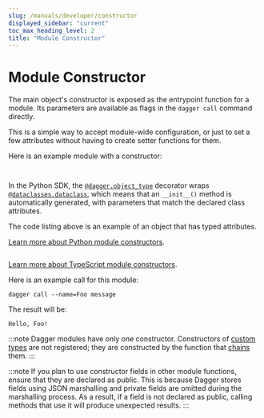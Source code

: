```yaml
---
slug: /manuals/developer/constructor
displayed_sidebar: "current"
toc_max_heading_level: 2
title: "Module Constructor"
---
```


# Module Constructor

The main object's constructor is exposed as the entrypoint function for a module. Its parameters are available as flags in the `dagger call` command directly.

This is a simple way to accept module-wide configuration, or just to set a few attributes without having to create setter functions for them.

Here is an example module with a constructor:

<Tabs groupId="language">
<TabItem value="Go">

```go file=./snippets/constructor/go/main.go
```

</TabItem>
<TabItem value="Python">

```python file=./snippets/constructor/python/main.py
```

In the Python SDK, the [`@dagger.object_type`](https://dagger-io.readthedocs.io/en/latest/module.html#dagger.object_type) decorator wraps [`@dataclasses.dataclass`](https://docs.python.org/3/library/dataclasses.html), which means that an `__init__()` method is automatically generated, with parameters that match the declared class attributes.

The code listing above is an example of an object that has typed attributes.

[Learn more about Python module constructors](./python/constructor.mdx).

</TabItem>
<TabItem value="TypeScript">

```typescript file=./snippets/constructor/typescript/index.ts
```

[Learn more about TypeScript module constructors](./typescript/constructor.mdx).

</TabItem>
</Tabs>

Here is an example call for this module:

```shell
dagger call --name=Foo message
```

The result will be:

```shell
Hello, Foo!
```

:::note
Dagger modules have only one constructor. Constructors of [custom types](./580472-custom-types.mdx) are not registered; they are constructed by the function that [chains](../chaining.mdx) them.
:::

:::note
If you plan to use constructor fields in other module functions, ensure that they are declared as public. This is because Dagger stores fields using JSON marshalling and private fields are omitted during the marshalling process. As a result, if a field is not declared as public, calling methods that use it will produce unexpected results.
:::
